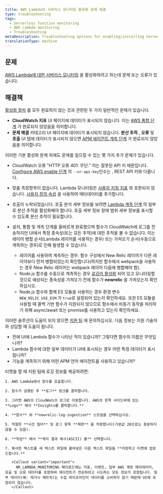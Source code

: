 ```yaml
---
title: AWS Lambda의 서버리스 모니터링 활성화 문제 해결
type: troubleshooting
tags:
  - Serverless function monitoring
  - AWS Lambda monitoring
  - Troubleshooting
metaDescription: Troubleshooting options for enabling/installing Serverless monitoring for AWS Lambda.
translationType: machine
---
```


## 문제

[AWS Lambda에 대한 서버리스 모니터링](/docs/serverless-function-monitoring/aws-lambda-monitoring/get-started/introduction-new-relic-monitoring-aws-lambda) 을 활성화하려고 하는데 문제 또는 오류가 있습니다.

## 해결책

[활성화 절차](/docs/serverless-function-monitoring/aws-lambda-monitoring/get-started/enable-new-relic-monitoring-aws-lambda) 를 모두 완료하지 않는 것과 관련된 두 가지 일반적인 문제가 있습니다.

* **CloudWatch 지표** UI 페이지에 데이터가 표시되지 않습니다. 이는 [AWS 통합 단계](/docs/serverless-function-monitoring/aws-lambda-monitoring/get-started/enable-new-relic-monitoring-aws-lambda#connect-aws) 가 완료되지 않았음을 의미합니다.
* **문제 해결** 카테고리 UI 페이지에 데이터가 표시되지 않습니다. **분산 추적** , **오류** 및 **호출** UI 탭에 데이터가 표시되지 않으면 [APM 에이전트 계측 단계](/docs/serverless-function-monitoring/aws-lambda-monitoring/get-started/enable-new-relic-monitoring-aws-lambda#instrument-lambda) 가 완료되지 않았음을 의미합니다.

이러한 기본 활성화 문제 외에도 문제를 일으킬 수 있는 몇 가지 추가 문제가 있습니다.

* CloudWatch 오류 "HTTP 오류 401: 무단." 이는 잘못된 API 키 때문입니다. [Configure AWS enable 단계](/docs/serverless-function-monitoring/aws-lambda-monitoring/get-started/enable-new-relic-monitoring-aws-lambda#connect-aws) 의 `--nr-api-key`인수는 <InlinePopover type="userKey"/>, REST API 키와 다릅니다.

* 맞춤 측정항목이 없습니다. Lambda 모니터링은 [사용자 지정 지표](/docs/agents/manage-apm-agents/agent-data/collect-custom-metrics) 와 호환되지 않습니다. [사용자 정의 속성](/docs/agents/manage-apm-agents/agent-data/collect-custom-attributes) 을 사용하여 메타데이터를 추가합니다.

* 호출이 누락되었습니다. 호출 분석 세부 정보를 보려면 [Lambda 계측 단계](/docs/serverless-function-monitoring/aws-lambda-monitoring/get-started/enable-new-relic-monitoring-aws-lambda#instrument-lambda) 의 일부로 분산 추적을 활성화해야 합니다. 호출 세부 정보 창에 범위 세부 정보를 표시할 수 있도록 분산 추적이 필요합니다.

* 설치, 통합 및 계측 단계를 올바르게 완료했으며 함수가 CloudWatch에 로그를 전송하지만 UI에서 특정 종속성(또는 모든 추적)에 대한 추적을 볼 수 없습니다. 이는 레이어 병합 순서(Lambda 레이어를 사용하는 경우) 또는 가져오기 순서(수동으로 계측하는 경우)로 인해 발생할 수 있습니다.

  * 레이어를 사용하여 계측하는 경우: 함수 구성에서 New Relic 레이어가 다른 레이어보다 먼저 병합되었는지 확인합니다(하지만 함수에서 webpack을 사용하는 경우 New Relic 레이어는 webpack 레이어 다음에 병합해야 함).
  * Node.js 함수를 수동으로 계측하는 경우 [로깅이 활성화](/docs/apm/agents/nodejs-agent/installation-configuration/nodejs-agent-configuration/#logging_config) 되어 있고 모니터링할 것으로 예상되는 종속성을 가져오기 전에 함수가 **newrelic** 을 가져오는지 확인하십시오.
  * Node.js 함수와 함께 ES 모듈을 사용하는 경우 환경 변수 `NEW_RELIC_USE_ESM` 가 `true`로 설정되어 있는지 확인하세요. 또한 ES 모듈을 사용할 때 콜백 기반 함수가 지원되지 않으므로 함수에서 비동기 동작을 처리하기 위해 async/await 또는 promise를 사용하고 있는지 확인하세요.

이러한 솔루션이 도움이 되지 않으면 [지원 팀](https://support.newrelic.com/) 에 문의하십시오. 다음 정보는 지원 기술자와 상담할 때 도움이 됩니다.

* 전에 UI에 Lambda 함수가 나타난 적이 있습니까? 그렇다면 함수의 이름은 무엇입니까?
* Lambda 함수에 대한 일부 데이터가 UI에 표시되는 경우 어떤 특정 데이터가 표시됩니까?
* 기능을 계측하기 위해 어떤 APM 언어 에이전트를 사용하고 있습니까?

<CollapserGroup>
  <Collapser
    id="attach-logs"
    title="권장 사항: CloudWatch 로그를 티켓에 첨부"
  >
    티켓을 열 때 지원 팀에 로깅 정보를 제공하려면:

    1. AWS Lambda에서 함수를 호출합니다.

    2. 함수가 실행된 후 **로그** 링크를 클릭합니다.

    3. 그러면 AWS의 CloudWatch 로그로 이동합니다. AWS의 왼쪽 사이드바에 있는 **Logs** 에서 **Insights를 클릭합니다.**

    4. **함수** 와 **newrelic-log-ingestion** 스트림을 선택하십시오.

    5. 적절한 **시간 필터** 및 로그 항목 **제한** 을 적용합니다(기본값 20으로는 충분하지 않을 수 있음).

    6. **작업** 에서 **쿼리 결과 복사(ASCII) 를** 선택합니다.

    7. 복사한 텍스트를 새 텍스트 파일에 붙여넣은 다음 텍스트 파일을 **저장하고 티켓에 업로드합니다.**

       <Callout variant="important">
         NR_LAMBDA_MONITORING 페이로드에는 지표, 이벤트, 일부 AWS 계정 메타데이터, 호출 및 오류 데이터를 포함하여 에이전트가 전송하려고 시도하는 모든 정보가 포함됩니다. 일부 데이터(예: 레거시 메트릭)는 수집 파이프라인이 데이터를 소비하지 않기 때문에 UI에 포함되지 않습니다.
       </Callout>
  </Collapser>
</CollapserGroup>